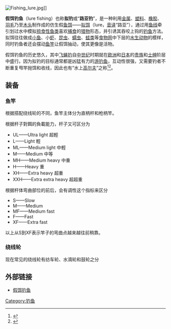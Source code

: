 {{multiple issues|
{{expand|time=2013-08-19T06:43:38+00:00}}
{{expert|time=2013-08-19T06:43:38+00:00}}


}}
[[File:Fishing_lure.jpg|thumb]]]]

'''假饵钓鱼'''（lure fishing）也称'''拟钓'''或“'''路亚钓'''”，是一种利用[[金属|金属]]、[[塑料|塑料]]、[[橡胶|橡胶]]、[[羽毛|羽毛]]乃至[[木头|木头]]制作成的仿生假[[鱼饵|鱼饵]]——[[拟饵|拟饵]]（lure，[[音译|音译]]“路亚”），通过用[[鱼线|鱼线]]牵引划过水中模拟[[掠食性鱼类|掠食性鱼类]]喜欢[[捕食|捕食]]的[[猎物|猎物]]形态，并引诱其吞咬上钩的[[钓鱼|钓鱼]]方法。拟饵往往做成[[饵鱼|小鱼]]、小[[虾|虾]]、[[昆虫|昆虫]]、[[蠕虫|蠕虫]]、[[蛙类|蛙类]]等[[食物网|食物网]]中下层的[[水生动物|水生动物]]的模样，同时钓鱼者还会摆动[[鱼竿|鱼竿]]让假饵抽动，使其更像是活物。

假饵钓鱼的历史悠久，其中[[飞蝇钓|飞蝇钓]]自[[中世纪|中世纪]]时期就在[[欧洲|欧洲]]和[[日本|日本]]的[[贵族|贵族]]和[[士绅|士绅]]阶层中盛行。因为拟钓的目标通常都是凶猛有力的[[游钓鱼|游钓鱼]]，互动性很强，又需要钓者不断重复甩竿抛饵和收线，因此也有“水上[[高尔夫|高尔夫]]”之称<ref>{{Cite web|title=什麼是路亞釣法？|url=https://www.jindolure.com/index.php?route=d_blog_module/post&post_id=|accessdate=2019-12-26|date=2016-12-03|last=Jindo|work=Jindo Lure 敬多路亞－假餌擬餌釣具專賣網|language=zh-TW}}{{Dead link|date=2020年3月 |bot=InternetArchiveBot |fix-attempted=yes }}</ref><ref>{{Cite web|title=路亞釣法：路亞(英文:Lure)原意為誘惑。路亞釣最早起源於歐美，在亞洲最早 -華人百科|url=https://www.itsfun.com.tw/%E8%B7%AF%E4%BA%9E%E9%87%A3%E6%B3%95/wiki-9272465-5694045|accessdate=2019-12-26|work=www.itsfun.com.tw|archive-date=2019-12-26|archive-url=https://web.archive.org/web/20191226071927/https://www.itsfun.com.tw/%25E8%25B7%25AF%25E4%25BA%259E%25E9%2587%25A3%25E6%25B3%2595/wiki-9272465-5694045|dead-url=no}}</ref>。

==装备==
===鱼竿===
根据搭配绕线轮的不同，鱼竿主体分为直柄杆和枪柄竿。

根据杆子對餌的負載能力，杆子又可区分为
* UL——Ultra light 超輕
* L——Light 輕
* ML——Medium light 中輕
* M——Medium 中等
* MH——Medium heavy 中重
* H——Heavy 重
* XH——Extra heavy 超重
* XXH——Extra extra heavy 超超重

根据杆体弯曲部位的前后，会有调性这个指标来区分
* S——Slow
* M——Medium
* MF——Medium fast
* F——Fast
* XF——Extra fast

以上从S到XF表示竿子的弯曲点越来越往前稍靠。

===绕线轮===
现在常见的绕线轮有纺车轮、水滴轮和鼓轮之分

== 外部链接 ==
* [http://www.ezlife.com.cn/58/20060809-6843.html 假饵钓鱼] {{Wayback|url=http://www.ezlife.com.cn/58/20060809-6843.html |date=20160304123423 }}

[[Category:钓鱼|Category:钓鱼]]